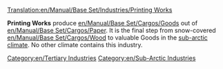 [[Translation:en/Manual/Base Set/Industries/Printing Works]]

{{en/Industries|image=en/Printworks.png.png
|name=Printing Works
|climates=[[en/Manual/Climates]]
|accepts=[[en/Manual/Base Set/Cargos/Paper]]
|produces=[[en/Manual/Base Set/Cargos/Goods]]
|notes=Not present in other [[en/Manual/Climates]].
}}

'''Printing Works''' produce [[en/Manual/Base Set/Cargos/Goods]] out of [[en/Manual/Base Set/Cargos/Paper]]. It is the final step from snow-covered [[en/Manual/Base Set/Cargos/Wood]] to valuable Goods in the [[en/Manual/Climates|sub-arctic climate]]. No other climate contains this industry.

{{en/Navbox Industries}}

[[Category:en/Tertiary Industries]]
[[Category:en/Sub-Arctic Industries]]